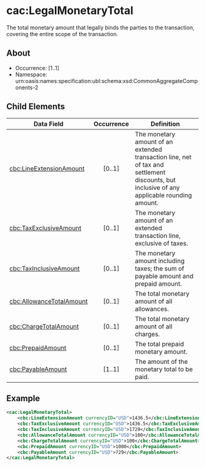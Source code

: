 # cac:LegalMonetaryTotal
The total monetary amount that legally binds the parties to the transaction, covering the entire scope of the transaction.

## About
* Occurrence: [1..1]
* Namespace: urn:oasis:names:specification:ubl:schema:xsd:CommonAggregateComponents-2

## Child Elements

| Data Field                                        | Occurrence | Definition |
|---------------------------------------------------|:----------:|------------|
| [cbc:LineExtensionAmount](./legal-monetary-total/line-extension-amount.mdx)       |   [0..1]   | The monetary amount of an extended transaction line, net of tax and settlement discounts, but inclusive of any applicable rounding amount. |
| [cbc:TaxExclusiveAmount](./legal-monetary-total/tax-exclusive-amount.mdx)         |   [0..1]   | The monetary amount of an extended transaction line, exclusive of taxes. |
| [cbc:TaxInclusiveAmount](./legal-monetary-total/tax-inclusive-amount.mdx)         |   [0..1]   | The monetary amount including taxes; the sum of payable amount and prepaid amount. |
| [cbc:AllowanceTotalAmount](./legal-monetary-total/allowance-total-amount.mdx)     |   [0..1]   | The total monetary amount of all allowances. |
| [cbc:ChargeTotalAmount](./legal-monetary-total/charge-total-amount.mdx)           |   [0..1]   | The total monetary amount of all charges. |
| [cbc:PrepaidAmount](./legal-monetary-total/prepaid-amount.mdx)                    |   [0..1]   | The total prepaid monetary amount. |
| [cbc:PayableAmount](./legal-monetary-total/payable-amount.mdx)                    |   [1..1]   | The amount of the monetary total to be paid. |

## Example
```xml
<cac:LegalMonetaryTotal>
    <cbc:LineExtensionAmount currencyID="USD">1436.5</cbc:LineExtensionAmount>
    <cbc:TaxExclusiveAmount currencyID="USD">1436.5</cbc:TaxExclusiveAmount>
    <cbc:TaxInclusiveAmount currencyID="USD">1729</cbc:TaxInclusiveAmount>
    <cbc:AllowanceTotalAmount currencyID="USD">100</cbc:AllowanceTotalAmount>
    <cbc:ChargeTotalAmount currencyID="USD">100</cbc:ChargeTotalAmount>
    <cbc:PrepaidAmount currencyID="USD">1000</cbc:PrepaidAmount>
    <cbc:PayableAmount currencyID="USD">729</cbc:PayableAmount>
</cac:LegalMonetaryTotal>
```